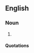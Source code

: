 ==English==

===Noun===
{{en-noun|chromographies}}

# {{rfdef}} <!--prev def removed as it did not fit citations-->

====Quotations====
{{seecites}}